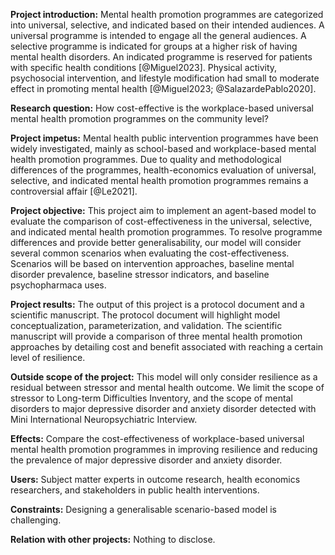 **Project introduction:** Mental health promotion programmes are categorized into universal, selective, and indicated based on their intended audiences. A universal programme is intended to engage all the general audiences. A selective programme is indicated for groups at a higher risk of having mental health disorders. An indicated programme is reserved for patients with specific health conditions [@Miguel2023]. Physical activity, psychosocial intervention, and lifestyle modification had small to moderate effect in promoting mental health [@Miguel2023; @SalazardePablo2020].

**Research question:** How cost-effective is the workplace-based universal mental health promotion programmes on the community level?

**Project impetus:** Mental health public intervention programmes have been widely investigated, mainly as school-based and workplace-based mental health promotion programmes. Due to quality and methodological differences of the programmes, health-economics evaluation of universal, selective, and indicated mental health promotion programmes remains a controversial affair [@Le2021].

**Project objective:** This project aim to implement an agent-based model to evaluate the comparison of cost-effectiveness in the universal, selective, and indicated mental health promotion programmes. To resolve programme differences and provide better generalisability, our model will consider several common scenarios when evaluating the cost-effectiveness. Scenarios will be based on intervention approaches, baseline mental disorder prevalence, baseline stressor indicators, and baseline psychopharmaca uses.

**Project results:** The output of this project is a protocol document and a scientific manuscript. The protocol document will highlight model conceptualization, parameterization, and validation. The scientific manuscript will provide a comparison of three mental health promotion approaches by detailing cost and benefit associated with reaching a certain level of resilience.

**Outside scope of the project:** This model will only consider resilience as a residual between stressor and mental health outcome. We limit the scope of stressor to Long-term Difficulties Inventory, and the scope of mental disorders to major depressive disorder and anxiety disorder detected with Mini International Neuropsychiatric Interview.

**Effects:** Compare the cost-effectiveness of workplace-based universal mental health promotion programmes in improving resilience and reducing the prevalence of major depressive disorder and anxiety disorder.

**Users:** Subject matter experts in outcome research, health economics researchers, and stakeholders in public health interventions.

**Constraints:** Designing a generalisable scenario-based model is challenging.

**Relation with other projects:** Nothing to disclose.

